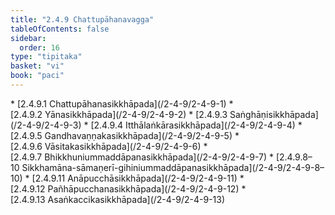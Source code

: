 ```yaml
---
title: "2.4.9 Chattupāhanavagga"
tableOfContents: false
sidebar:
  order: 16
type: "tipitaka"
basket: "vi"
book: "paci"
---
```



<DynamicBreadcrumb />



<TableOfContents book="paci" section="2.4.9">
* [2.4.9.1 Chattupāhanasikkhāpada](/2-4-9/2-4-9-1)
* [2.4.9.2 Yānasikkhāpada](/2-4-9/2-4-9-2)
* [2.4.9.3 Saṅghāṇisikkhāpada](/2-4-9/2-4-9-3)
* [2.4.9.4 Itthālaṅkārasikkhāpada](/2-4-9/2-4-9-4)
* [2.4.9.5 Gandhavaṇṇakasikkhāpada](/2-4-9/2-4-9-5)
* [2.4.9.6 Vāsitakasikkhāpada](/2-4-9/2-4-9-6)
* [2.4.9.7 Bhikkhuniummaddāpanasikkhāpada](/2-4-9/2-4-9-7)
* [2.4.9.8–10 Sikkhamāna-sāmaṇerī-gihiniummaddāpanasikkhāpada](/2-4-9/2-4-9-8–10)
* [2.4.9.11 Anāpucchāsikkhāpada](/2-4-9/2-4-9-11)
* [2.4.9.12 Pañhāpucchanasikkhāpada](/2-4-9/2-4-9-12)
* [2.4.9.13 Asaṅkaccikasikkhāpada](/2-4-9/2-4-9-13)
</TableOfContents>